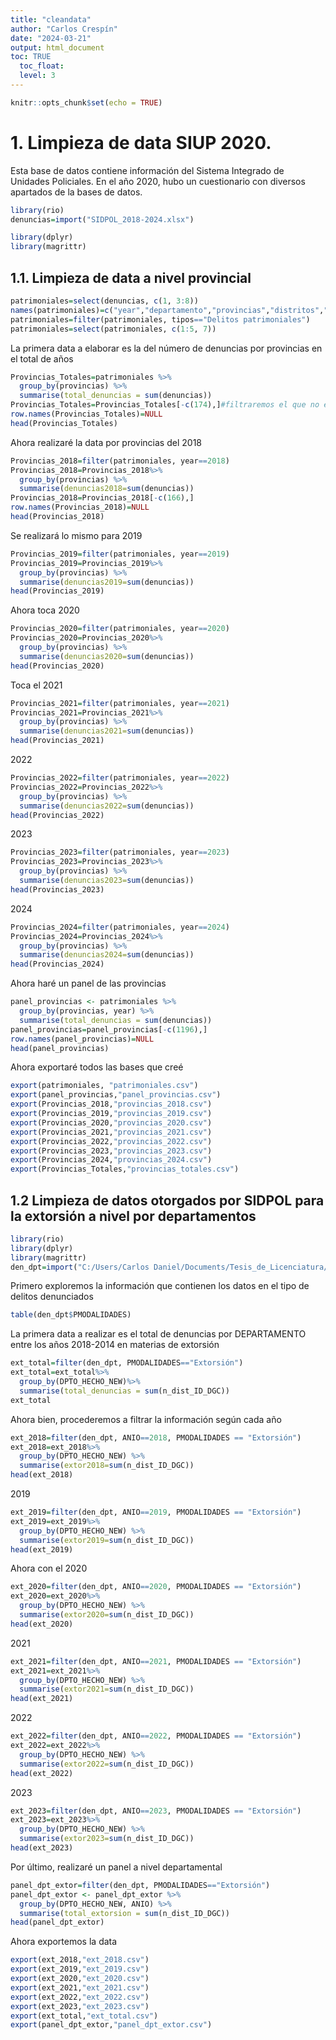 ```yaml
---
title: "cleandata"
author: "Carlos Crespín"
date: "2024-03-21"
output: html_document
toc: TRUE
  toc_float: 
  level: 3
---
```


```r
knitr::opts_chunk$set(echo = TRUE)
```


# 1. Limpieza de data SIUP 2020.

Esta base de datos contiene información del Sistema Integrado de Unidades Policiales.
En el año 2020, hubo un cuestionario con diversos apartados de la bases de datos.


```r
library(rio)
denuncias=import("SIDPOL_2018-2024.xlsx")
```
```r
library(dplyr)
library(magrittr)
```
## 1.1. Limpieza de data a nivel provincial

```r
patrimoniales=select(denuncias, c(1, 3:8))
names(patrimoniales)=c("year","departamento","provincias","distritos","ubigeo","tipos","denuncias")
patrimoniales=filter(patrimoniales, tipos=="Delitos patrimoniales")
patrimoniales=select(patrimoniales, c(1:5, 7))
```


La primera data a elaborar es la del número de denuncias por provincias en el 
total de años

```r
Provincias_Totales=patrimoniales %>%
  group_by(provincias) %>%
  summarise(total_denuncias = sum(denuncias))
Provincias_Totales=Provincias_Totales[-c(174),]#filtraremos el que no es provincia
row.names(Provincias_Totales)=NULL
head(Provincias_Totales)
```


Ahora realizaré la data por provincias del 2018
```r
Provincias_2018=filter(patrimoniales, year==2018)
Provincias_2018=Provincias_2018%>%
  group_by(provincias) %>%
  summarise(denuncias2018=sum(denuncias))
Provincias_2018=Provincias_2018[-c(166),]
row.names(Provincias_2018)=NULL
head(Provincias_2018)
```


Se realizará lo mismo para 2019
```r
Provincias_2019=filter(patrimoniales, year==2019)
Provincias_2019=Provincias_2019%>%
  group_by(provincias) %>%
  summarise(denuncias2019=sum(denuncias))
head(Provincias_2019)
```

Ahora toca 2020

```r
Provincias_2020=filter(patrimoniales, year==2020)
Provincias_2020=Provincias_2020%>%
  group_by(provincias) %>%
  summarise(denuncias2020=sum(denuncias))
head(Provincias_2020)
```


Toca el 2021
```r
Provincias_2021=filter(patrimoniales, year==2021)
Provincias_2021=Provincias_2021%>%
  group_by(provincias) %>%
  summarise(denuncias2021=sum(denuncias))
head(Provincias_2021)
```

2022
```r
Provincias_2022=filter(patrimoniales, year==2022)
Provincias_2022=Provincias_2022%>%
  group_by(provincias) %>%
  summarise(denuncias2022=sum(denuncias))
head(Provincias_2022)
```

2023

```r
Provincias_2023=filter(patrimoniales, year==2023)
Provincias_2023=Provincias_2023%>%
  group_by(provincias) %>%
  summarise(denuncias2023=sum(denuncias))
head(Provincias_2023)
```

2024
```r
Provincias_2024=filter(patrimoniales, year==2024)
Provincias_2024=Provincias_2024%>%
  group_by(provincias) %>%
  summarise(denuncias2024=sum(denuncias))
head(Provincias_2024)
```

Ahora haré un panel de las provincias
```r
panel_provincias <- patrimoniales %>%
  group_by(provincias, year) %>%
  summarise(total_denuncias = sum(denuncias))
panel_provincias=panel_provincias[-c(1196),]
row.names(panel_provincias)=NULL
head(panel_provincias)
```

Ahora exportaré todos las bases que creé
```r
export(patrimoniales, "patrimoniales.csv")
export(panel_provincias,"panel_provincias.csv")
export(Provincias_2018,"provincias_2018.csv")
export(Provincias_2019,"provincias_2019.csv")
export(Provincias_2020,"provincias_2020.csv")
export(Provincias_2021,"provincias_2021.csv")
export(Provincias_2022,"provincias_2022.csv")
export(Provincias_2023,"provincias_2023.csv")
export(Provincias_2024,"provincias_2024.csv")
export(Provincias_Totales,"provincias_totales.csv")
```

## 1.2 Limpieza de datos otorgados por SIDPOL para la extorsión a nivel por departamentos
```r
library(rio)
library(dplyr)
library(magrittr)
den_dpt=import("C:/Users/Carlos Daniel/Documents/Tesis_de_Licenciatura/Delincuencia_en_el_Peru/SIDPOL/SIDPOL_dpt_extorsion.xlsx")
```

Primero exploremos la información que contienen los datos en el tipo de delitos
denunciados
```r
table(den_dpt$PMODALIDADES)
```

La primera data a realizar es el total de denuncias por DEPARTAMENTO entre los
años 2018-2014 en materias de extorsión
```r
ext_total=filter(den_dpt, PMODALIDADES=="Extorsión")
ext_total=ext_total%>%
  group_by(DPTO_HECHO_NEW)%>%
  summarise(total_denuncias = sum(n_dist_ID_DGC))
ext_total
```


Ahora bien, procederemos a filtrar la información según cada año
```r
ext_2018=filter(den_dpt, ANIO==2018, PMODALIDADES == "Extorsión")
ext_2018=ext_2018%>%
  group_by(DPTO_HECHO_NEW) %>%
  summarise(extor2018=sum(n_dist_ID_DGC))
head(ext_2018)
```

2019
```r
ext_2019=filter(den_dpt, ANIO==2019, PMODALIDADES == "Extorsión")
ext_2019=ext_2019%>%
  group_by(DPTO_HECHO_NEW) %>%
  summarise(extor2019=sum(n_dist_ID_DGC))
head(ext_2019)
```

Ahora con el 2020
```r
ext_2020=filter(den_dpt, ANIO==2020, PMODALIDADES == "Extorsión")
ext_2020=ext_2020%>%
  group_by(DPTO_HECHO_NEW) %>%
  summarise(extor2020=sum(n_dist_ID_DGC))
head(ext_2020)
```

2021
```r
ext_2021=filter(den_dpt, ANIO==2021, PMODALIDADES == "Extorsión")
ext_2021=ext_2021%>%
  group_by(DPTO_HECHO_NEW) %>%
  summarise(extor2021=sum(n_dist_ID_DGC))
head(ext_2021)
```

2022

```r
ext_2022=filter(den_dpt, ANIO==2022, PMODALIDADES == "Extorsión")
ext_2022=ext_2022%>%
  group_by(DPTO_HECHO_NEW) %>%
  summarise(extor2022=sum(n_dist_ID_DGC))
head(ext_2022)
```

2023
```r
ext_2023=filter(den_dpt, ANIO==2023, PMODALIDADES == "Extorsión")
ext_2023=ext_2023%>%
  group_by(DPTO_HECHO_NEW) %>%
  summarise(extor2023=sum(n_dist_ID_DGC))
head(ext_2023)
```

Por último, realizaré un panel a nivel departamental
```r
panel_dpt_extor=filter(den_dpt, PMODALIDADES=="Extorsión")
panel_dpt_extor <- panel_dpt_extor %>%
  group_by(DPTO_HECHO_NEW, ANIO) %>%
  summarise(total_extorsion = sum(n_dist_ID_DGC))
head(panel_dpt_extor)
```

Ahora exportemos la data

```r
export(ext_2018,"ext_2018.csv")
export(ext_2019,"ext_2019.csv")
export(ext_2020,"ext_2020.csv")
export(ext_2021,"ext_2021.csv")
export(ext_2022,"ext_2022.csv")
export(ext_2023,"ext_2023.csv")
export(ext_total,"ext_total.csv")
export(panel_dpt_extor,"panel_dpt_extor.csv")
```























































































